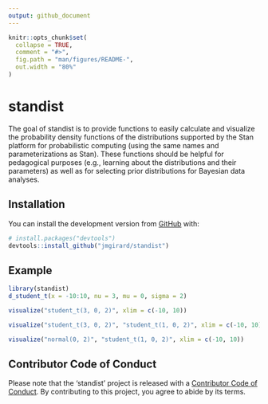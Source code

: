 ```yaml
---
output: github_document
---
```


<!-- README.md is generated from README.Rmd. Please edit that file -->

```r
knitr::opts_chunk$set(
  collapse = TRUE,
  comment = "#>",
  fig.path = "man/figures/README-",
  out.width = "80%"
)
```

# standist

<!-- badges: start -->
<!-- badges: end -->

The goal of standist is to provide functions to easily calculate and visualize the probability density functions of the distributions supported by the Stan platform for probabilistic computing (using the same names and parameterizations as Stan). These functions should be helpful for pedagogical purposes (e.g., learning about the distributions and their parameters) as well as for selecting prior distributions for Bayesian data analyses.

## Installation

You can install the development version from [GitHub](https://github.com/) with:

``` r
# install.packages("devtools")
devtools::install_github("jmgirard/standist")
```
## Example

```r
library(standist)
d_student_t(x = -10:10, nu = 3, mu = 0, sigma = 2)
```

```r
visualize("student_t(3, 0, 2)", xlim = c(-10, 10))
```

```r
visualize("student_t(3, 0, 2)", "student_t(1, 0, 2)", xlim = c(-10, 10))
```


```r
visualize("normal(0, 2)", "student_t(1, 0, 2)", xlim = c(-10, 10))
```

## Contributor Code of Conduct

Please note that the 'standist' project is released with a
[Contributor Code of Conduct](.github/CODE_OF_CONDUCT.md).
By contributing to this project, you agree to abide by its terms.
